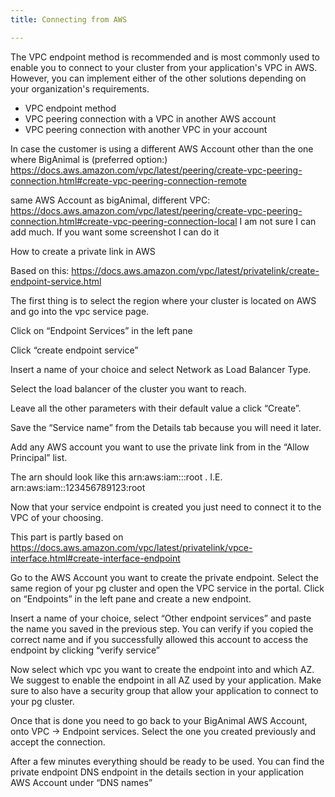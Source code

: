 ```yaml
---
title: Connecting from AWS 

---
```


The VPC endpoint method is recommended and is most commonly used to enable you to connect to your cluster from your application's VPC in AWS. However, you can implement either of the other solutions depending on your organization's requirements.

- VPC endpoint method
- VPC peering connection with a VPC in another AWS account
- VPC peering connection with another VPC in your account





In case the customer is using a different AWS Account other than the one where BigAnimal is (preferred option:)
 https://docs.aws.amazon.com/vpc/latest/peering/create-vpc-peering-connection.html#create-vpc-peering-connection-remote

same AWS Account as bigAnimal, different VPC:
https://docs.aws.amazon.com/vpc/latest/peering/create-vpc-peering-connection.html#create-vpc-peering-connection-local
I am not sure I can add much. If you want some screenshot I can do it

How to create a private link in AWS

Based on this:
 https://docs.aws.amazon.com/vpc/latest/privatelink/create-endpoint-service.html 

The first thing is to select the region where your cluster is located on AWS and go into the vpc service page. 

Click on “Endpoint Services” in the left pane



Click “create endpoint service”



Insert a name of your choice and select Network as Load Balancer Type.

Select the load balancer of the cluster you want to reach.


Leave all the other parameters with their default value a click “Create”.

Save the “Service name” from the Details tab because you will need it later.


Add any AWS account you want to use the private link from in the “Allow Principal” list.

The arn should look like this arn:aws:iam::<AWS ACCOUNT ID>:root
. I.E. arn:aws:iam::123456789123:root



Now that your service endpoint is created you just need to connect it to the VPC of your choosing. 

This part is partly based on https://docs.aws.amazon.com/vpc/latest/privatelink/vpce-interface.html#create-interface-endpoint 

Go to the AWS Account you want to create the private endpoint. Select the same region of your pg cluster and open the VPC service in the portal.
Click on “Endpoints” in the left pane and create a new endpoint.




Insert a name of your choice, select “Other endpoint services” and paste the name you saved in the previous step.  You can verify if you copied the correct name and if you successfully allowed this account to access the endpoint by clicking “verify service”

Now select which vpc you want to create the endpoint into and which AZ. We suggest to enable the endpoint in all AZ used by your application. Make sure to also have a security group that allow your application to connect to your pg cluster.



Once  that is done you need to go back to your BigAnimal AWS Account, onto VPC -> Endpoint services. Select the one you created previously and accept the connection.



After a few minutes everything should be ready to be used.
You can find the private endpoint DNS endpoint in the details section in your application AWS Account under “DNS names”




